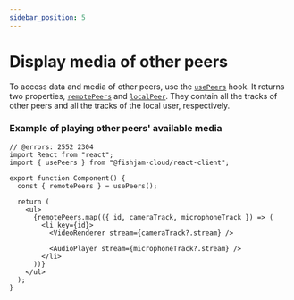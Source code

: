 ```yaml
---
sidebar_position: 5
---
```


# Display media of other peers

To access data and media of other peers, use the [`usePeers`](/api/web/functions/usePeers) hook.
It returns two properties, [`remotePeers`](/api/web/functions/usePeers) and [`localPeer`](/api/web/functions/usePeers).
They contain all the tracks of other peers and all the tracks of the local user, respectively.

### Example of playing other peers' available media

```tsx
// @errors: 2552 2304
import React from "react";
import { usePeers } from "@fishjam-cloud/react-client";

export function Component() {
  const { remotePeers } = usePeers();

  return (
    <ul>
      {remotePeers.map(({ id, cameraTrack, microphoneTrack }) => (
        <li key={id}>
          <VideoRenderer stream={cameraTrack?.stream} />

          <AudioPlayer stream={microphoneTrack?.stream} />
        </li>
      ))}
    </ul>
  );
}
```
